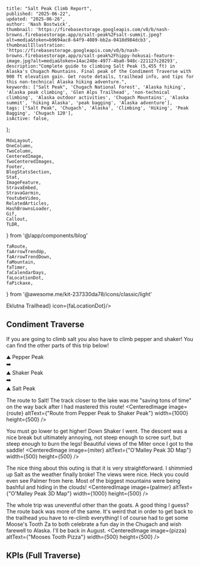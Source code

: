 

    title: "Salt Peak Climb Report",
    published: "2025-06-22",
    updated: "2025-06-26",
    author: 'Nash Bostwick',
    thumbnail: 'https://firebasestorage.googleapis.com/v0/b/nash-browns.firebasestorage.app/o/salt-peak%2Fsalt-summit.jpeg?alt=media&token=b9694ac8-64f9-4089-bb2a-0418d984dcb3',
    thumbnailIllustration: 'https://firebasestorage.googleapis.com/v0/b/nash-browns.firebasestorage.app/o/salt-peak%2Fhippy-hokusai-feature-image.jpg?alt=media&token=14ac248e-4977-4ba0-948c-221127c28293',
    description:"Complete guide to climbing Salt Peak (5,455 ft) in Alaska's Chugach Mountains. Final peak of the Condiment Traverse with 900 ft elevation gain. Get route details, trailhead info, and tips for this non-technical Alaska hiking adventure.",
    keywords: ["Salt Peak", 'Chugach National Forest', 'Alaska hiking', 'Alaska peak climbing', 'Glen Alps Trailhead', 'non-technical climbing', 'Alaska outdoor activities', 'Chugach Mountains', 'Alaska summit', 'hiking Alaska', 'peak bagging', 'Alaska adventure'],
    tags: ["Salt Peak", 'Chugach', 'Alaska', 'Climbing', 'Hiking', 'Peak Bagging', 'Chugach 120'],
    isActive: false,
};


    MdxLayout,
    OneColumn,
    TwoColumn,
    CenteredImage, 
    TwoCenteredImages, 
    Footer, 
    BlogStatsSection,
    Stat,
    ImageFeature,
    StravaEmbed,
    StravaGarmin,
    YoutubeVideo,
    RelatedArticles,
    HashBrownsLoader,
    Gif,
    Callout,
    TLDR,
} from '@/app/components/blog'

    faRoute,
    faArrowTrendUp,
    faArrowTrendDown,
    faMountain,
    faTimer,
    faCalendarDays,
    faLocationDot,
    faPickaxe,
} from '@awesome.me/kit-237330da78/icons/classic/light'



<ImageFeature
    title="Salt Peak Climb Report"
    image={threeSixtyImage}
    threeSixty={true}
/>

<BlogStatsSection>
    <Stat title={'Distance (Mi)'} stat={'1.17'} icon={faRoute}/>
    <Stat title={'Summit Elevation'} stat={'5,455'} icon={faMountain}/>
    <Stat title={'Elevation Gain'} stat={'900'} icon={faArrowTrendUp}/>
    <Stat title={'Elevation Loss'} stat={'552'} icon={faArrowTrendDown}/>
    <Stat title={'Duration'} stat={'00:48:03'} icon={faTimer}/>
    <Stat title={'Summit Date'} stat={'June 27, 2025'} icon={faCalendarDays}/>
    <Stat title={'Difficulty'} stat={'Non-Technical'} icon={faPickaxe}/>
    <Stat title={'Trailhead'} stat={<a href="https://maps.app.goo.gl/SUd1hwbJLJ2foY8m8" target="_blank">Eklutna Trailhead</a>} icon={faLocationDot}/>
</BlogStatsSection>

<MdxLayout>

<TLDR
text="Salt is the final stop on the Condiment Traverse. Maybe the furthest stop is more accurate. Shaker and Pepper must be summited again! This worked out in my favor, on the way out I was socked in. Nothing was visible. On the way back the clouds parted and allowed me to take the 360 images!"
/>

<div className={`w-full`} id='condiment-traverse'>
    <h2 className='text-center font-mono mb-2'>Condiment Traverse</h2>
    <p className={'text-center w-full'}>If you are going to climb salt you also have to climb pepper and shaker! You can find the other parts of this trip below!</p>
</div>
<div className='flex justify-evenly items-center w-full h-52'>
    <div className={'flex flex-col items-center justify-center gap-2'}>
        <span className={'text-9xl'}>⛰️</span>
        <Link href={'/blog/articles/pepper-peak#condiment-traverse'}>Pepper Peak</Link>
    </div>
    <span className={'text-6xl'}>➡️</span>
    <div className={'flex flex-col items-center justify-center gap-2'}>
        <span className={'text-9xl'}>⛰️</span>
        <Link href={'/blog/articles/shaker-peak#condiment-traverse'}>Shaker Peak</Link>
    </div>
    <span className={'text-6xl'}>➡️</span>
    <div className={'flex flex-col items-center justify-center gap-2'}>
        <span className={'text-9xl'}>⛰️</span>
        <Link href={'/blog/articles/salt-peak#condiment-traverse'} className={"bg-[#bdd2c9] bg-[url('/topo-bg-3-black.png')] p-1 rounded-md"}>Salt Peak</Link>
    </div>
</div>

The route to Salt! The track closer to the lake was me "saving tons of time" on the way back after I had mastered this route!
<CenteredImage image={route} altText={"Route from Pepper Peak to Shaker Peak"} width={1000} height={500} />

You must go lower to get higher! Down Shaker I went. The descent was a nice break but ultimately annoying, not steep enough to scree surf, but steep enough to burn the legs! Beautiful views of the Miter once I got to the saddle!
<CenteredImage image={miter} altText={"O'Malley Peak 3D Map"} width={500} height={500} />

The nice thing about this outing is that it is very straightforward. I shimmied up Salt as the weather finally broke! The views were nice. Heck you could even see Palmer from here. Most of the biggest mountains were being bashful and hiding in the clouds!
<CenteredImage image={palmer} altText={"O'Malley Peak 3D Map"} width={1000} height={500} />

The whole trip was uneventful other than the goats. A good thing I guess? The route back was more of the same. It's weird that in order to get back to the trailhead you have to re-climb everything! I of course had to get some Moose's Tooth Za to both celebrate a fun day in the Chugach and wish farewell to Alaska. I'll be back in August.
<CenteredImage image={pizza} altText={"Mooses Tooth Pizza"} width={500} height={500} />

<div className={`w-full`}>
    <h2 className='text-center font-mono'>KPIs (Full Traverse)</h2>
</div>

<StravaGarmin
    stravaId='14937681322'
    garminId='19565668335'
/>

<RelatedArticles 
    articleOne={relatedArticleOne}
    articleTwo={relatedArticleTwo}
    articleThree={relatedArticleThree}
/>

</MdxLayout>






